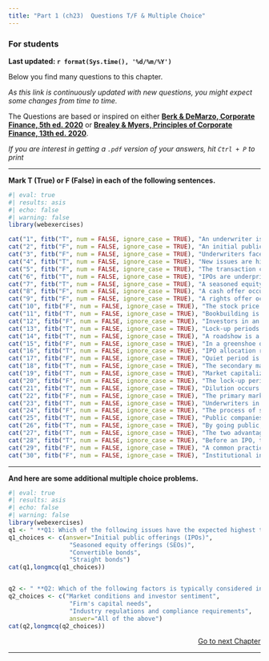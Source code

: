 ```yaml
---
title: "Part 1 (ch23)  Questions T/F & Multiple Choice"
---
```


::: {.callout-warning}
### For students

**Last updated: `r format(Sys.time(), '%d/%m/%Y')`  **

Below you find many questions to this chapter. 

*As this link is continuously updated with new questions, you might expect some changes from time to time.*

The Questions are based or inspired on either [**Berk & DeMarzo, Corporate Finance, 5th ed. 2020**](https://www.amazon.com.br/Corporate-Finance-Global-Jonathan-Berk/dp/1292304154) or 
[**Brealey & Myers, Principles of Corporate Finance, 13th ed. 2020**](https://www.amazon.com.br/Principles-Corporate-Finance-Richard-Brealey/dp/1260565556/ref=sr_1_3?refinements=p_27%3ABrealey+Myers&s=books&sr=1-3).

*If you are interest in getting a `.pdf` version of your answers, hit `Ctrl + P` to print*

:::


___

**Mark T (True) or F (False) in each of the following sentences.**

::: {.webex-check .webex-box}

```r
#| eval: true
#| results: asis
#| echo: false
#| warning: false
library(webexercises)

cat("1", fitb("T", num = FALSE, ignore_case = TRUE), "An underwriter is an investment bank that manages the IPO process and helps the company sell its stock.", "\n\n")
cat("2", fitb("F", num = FALSE, ignore_case = TRUE), "An initial public offering (IPO) is not necessarily the first time a company sells its stock to the public.", "\n\n")
cat("3", fitb("F", num = FALSE, ignore_case = TRUE), "Underwriters face no risk during an IPO, so that a greenshoe provision is usually not necessary.", "\n\n")
cat("4", fitb("T", num = FALSE, ignore_case = TRUE), "New issues are highly cyclical.", "\n\n")
cat("5", fitb("F", num = FALSE, ignore_case = TRUE), "The transaction costs of an IPO are usually low.", "\n\n")
cat("6", fitb("T", num = FALSE, ignore_case = TRUE), "IPOs are underpriced on average.", "\n\n")
cat("7", fitb("T", num = FALSE, ignore_case = TRUE), "A seasoned equity offering (SEO) is the sale of stock by a company that is already publicly traded.", "\n\n")
cat("8", fitb("F", num = FALSE, ignore_case = TRUE), "A cash offer occurs when new shares are offered only to existing shareholders.", "\n\n")
cat("9", fitb("F", num = FALSE, ignore_case = TRUE), "A rights offer occurs when new shares are sold to investors at large.", "\n\n")
cat("10", fitb("F", num = FALSE, ignore_case = TRUE), "The stock price reaction to an SEO is positive on average.", "\n\n")
cat("11", fitb("T", num = FALSE, ignore_case = TRUE), "Bookbuilding is a common method used by underwriters to determine the IPO price.", "\n\n")
cat("12", fitb("F", num = FALSE, ignore_case = TRUE), "Investors in an IPO are guaranteed to receive shares at the offering price.", "\n\n")
cat("13", fitb("T", num = FALSE, ignore_case = TRUE), "Lock-up periods restrict company insiders from selling their shares immediately after an IPO.", "\n\n")
cat("14", fitb("T", num = FALSE, ignore_case = TRUE), "A roadshow is a series of presentations made by company executives to potential investors.", "\n\n")
cat("15", fitb("F", num = FALSE, ignore_case = TRUE), "In a greenshoe option, underwriters buy shares back from the market to stabilize the stock price.", "\n\n")
cat("16", fitb("T", num = FALSE, ignore_case = TRUE), "IPO allocation refers to the process of distributing shares to various investors.", "\n\n")
cat("17", fitb("F", num = FALSE, ignore_case = TRUE), "Quiet period is a term used to describe the period after an IPO when company executives cannot communicate with the public.", "\n\n")
cat("18", fitb("T", num = FALSE, ignore_case = TRUE), "The secondary market involves the trading of existing shares among investors.", "\n\n")
cat("19", fitb("T", num = FALSE, ignore_case = TRUE), "Market capitalization is a measure of a company's value, calculated by multiplying its stock price by the number of outstanding shares.", "\n\n")
cat("20", fitb("F", num = FALSE, ignore_case = TRUE), "The lock-up period for insiders typically lasts for a short duration, usually a week.", "\n\n")
cat("21", fitb("T", num = FALSE, ignore_case = TRUE), "Dilution occurs when a company issues additional shares, reducing the ownership percentage of existing shareholders.", "\n\n")
cat("22", fitb("F", num = FALSE, ignore_case = TRUE), "The primary market involves the buying and selling of existing shares among investors.", "\n\n")
cat("23", fitb("T", num = FALSE, ignore_case = TRUE), "Underwriters in an IPO often form a syndicate to share the responsibility of selling the new issue.", "\n\n")
cat("24", fitb("F", num = FALSE, ignore_case = TRUE), "The process of selling stock to the public for the first time is called a seasoned equity offering (SEO)", "\n\n")
cat("25", fitb("T", num = FALSE, ignore_case = TRUE), "Public companies typically have access to much larger amounts of capital through the public markets.", "\n\n")
cat("26", fitb("T", num = FALSE, ignore_case = TRUE), "By going public, companies give their private equity investors the ability to diversify.", "\n\n")
cat("27", fitb("T", num = FALSE, ignore_case = TRUE), "The two advantages of going public are greater liquidity and better access to capital.", "\n\n")
cat("28", fitb("T", num = FALSE, ignore_case = TRUE), "Before an IPO, the company prepares the final registration statement and final prospectus containing all the details of the IPO, including the number of shares offered and the offer price.", "\n\n")
cat("29", fitb("F", num = FALSE, ignore_case = TRUE), "A common practice of early investors in private companies is to stay for a long time, i.e., years after the company's IPO.", "\n\n")
cat("30", fitb("F", num = FALSE, ignore_case = TRUE), "Institutional investors, like big Banks, who buy equity in small private firms are called angel investors.", "\n\n")

```

:::




___

**And here are some additional multiple choice problems.**


::: {.webex-check .webex-box}

```r
#| eval: true
#| results: asis
#| echo: false
#| warning: false
library(webexercises)
q1 <- " **Q1: Which of the following issues have the expected highest total direct costs of issuing as a percentage of gross proceeds?**"
q1_choices <- c(answer="Initial public offerings (IPOs)",
                 "Seasoned equity offerings (SEOs)",
                 "Convertible bonds",
                 "Straight bonds")
cat(q1,longmcq(q1_choices))


q2 <- " **Q2: Which of the following factors is typically considered in determining the timing of an initial public offering (IPO)?**"
q2_choices <- c("Market conditions and investor sentiment",
                 "Firm's capital needs",
                 "Industry regulations and compliance requirements",
                 answer="All of the above")
cat(q2,longmcq(q2_choices))


```

:::


::: {style="text-align: right"}
[Go to next Chapter](p2tf.qmd){.btn .btn-outline-primary .btn role="button" data-toggle="tool}
:::



___

<script src="https://giscus.app/client.js"
        data-repo="henriquecastror/EF_permanent"
        data-repo-id="R_kgDOLMIejg"
        data-category="General"
        data-category-id="DIC_kwDOLMIejs4Cc1yS"
        data-mapping="number"
        data-term="1"
        data-reactions-enabled="1"
        data-emit-metadata="0"
        data-input-position="bottom"
        data-theme="light"
        data-lang="en"
        crossorigin="anonymous"
        async>
</script>

